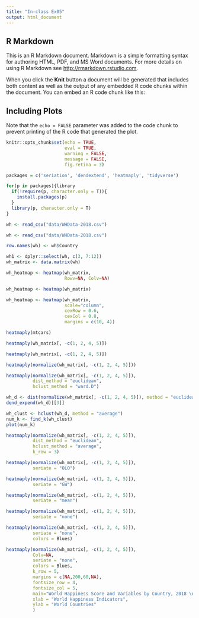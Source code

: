 ```yaml
---
title: "In-class Ex05"
output: html_document
---
```




## R Markdown

This is an R Markdown document. Markdown is a simple formatting syntax for authoring HTML, PDF, and MS Word documents. For more details on using R Markdown see <http://rmarkdown.rstudio.com>.

When you click the **Knit** button a document will be generated that includes both content as well as the output of any embedded R code chunks within the document. You can embed an R code chunk like this:


## Including Plots

Note that the `echo = FALSE` parameter was added to the code chunk to prevent printing of the R code that generated the plot.


```r
knitr::opts_chunk$set(echo = TRUE,
                      eval = TRUE,
                      warning = FALSE,
                      message = FALSE,
                      fig.retina = 3)
```

```r
packages = c('seriation', 'dendextend', 'heatmaply', 'tidyverse')

for(p in packages){library
  if(!require(p, character.only = T)){
    install.packages(p)
  }
  library(p, character.only = T)
}
```

```r
wh <- read_csv("data/WHData-2018.csv")
```


```r
wh <- read_csv("data/WHData-2018.csv")
```

```r
row.names(wh) <- wh$Country

```
```r
wh1 <- dplyr::select(wh, c(3, 7:12))
wh_matrix <- data.matrix(wh)

```


```r
wh_heatmap <- heatmap(wh_matrix,
                      Rowv=NA, Colv=NA)

```
```r
wh_heatmap <- heatmap(wh_matrix)

```



```r
wh_heatmap <- heatmap(wh_matrix,
                      scale="column",
                      cexRow = 0.6, 
                      cexCol = 0.8,
                      margins = c(10, 4))
```


```r
heatmaply(mtcars)
```

```r
heatmaply(wh_matrix[, -c(1, 2, 4, 5)])
```
```r
heatmaply(wh_matrix[, -c(1, 2, 4, 5)])
```

```r
heatmaply(normalize(wh_matrix[, -c(1, 2, 4, 5)]))
```


```r
heatmaply(normalize(wh_matrix[, -c(1, 2, 4, 5)]),
          dist_method = "euclidean",
          hclust_method = "ward.D")
```


```r
wh_d <- dist(normalize(wh_matrix[, -c(1, 2, 4, 5)]), method = "euclidean")
dend_expend(wh_d)[[3]]
```



```r
wh_clust <- hclust(wh_d, method = "average")
num_k <- find_k(wh_clust)
plot(num_k)
```



```r
heatmaply(normalize(wh_matrix[, -c(1, 2, 4, 5)]),
          dist_method = "euclidean",
          hclust_method = "average",
          k_row = 3)
```


```r
heatmaply(normalize(wh_matrix[, -c(1, 2, 4, 5)]),
          seriate = "OLO")
```


```r
heatmaply(normalize(wh_matrix[, -c(1, 2, 4, 5)]),
          seriate = "GW")
```


```r
heatmaply(normalize(wh_matrix[, -c(1, 2, 4, 5)]),
          seriate = "mean")
```


```r
heatmaply(normalize(wh_matrix[, -c(1, 2, 4, 5)]),
          seriate = "none")
```



```r
heatmaply(normalize(wh_matrix[, -c(1, 2, 4, 5)]),
          seriate = "none",
          colors = Blues)
```



```r
heatmaply(normalize(wh_matrix[, -c(1, 2, 4, 5)]),
          Colv=NA,
          seriate = "none",
          colors = Blues,
          k_row = 5,
          margins = c(NA,200,60,NA),
          fontsize_row = 4,
          fontsize_col = 5,
          main="World Happiness Score and Variables by Country, 2018 \nDataTransformation using Normalise Method",
          xlab = "World Happiness Indicators",
          ylab = "World Countries"
          )
```



